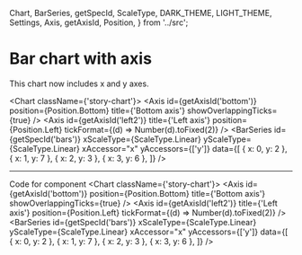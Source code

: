   Chart,
  BarSeries,
  getSpecId,
  ScaleType,
  DARK_THEME,
  LIGHT_THEME,
  Settings,
  Axis,
  getAxisId,
  Position,
} from '../src';

<Meta title="Bar Chart/With Axis" />

# Bar chart with axis 

This chart now includes x and y axes. 

<Chart className={'story-chart'}>
    <Settings theme={LIGHT_THEME} />
    <Axis id={getAxisId('bottom')} position={Position.Bottom} title={'Bottom axis'} showOverlappingTicks={true} />
    <Axis
    id={getAxisId('left2')}
    title={'Left axis'}
    position={Position.Left}
    tickFormat={(d) => Number(d).toFixed(2)}
    />
    <BarSeries
    id={getSpecId('bars')}
    xScaleType={ScaleType.Linear}
    yScaleType={ScaleType.Linear}
    xAccessor="x"
    yAccessors={['y']}
    data={[
        { x: 0, y: 2 },
        { x: 1, y: 7 },
        { x: 2, y: 3 },
        { x: 3, y: 6 },
    ]}
    />
</Chart>

***
Code for component
    <Chart className={'story-chart'}>
        <Settings theme={LIGHT_THEME} />
        <Axis id={getAxisId('bottom')} position={Position.Bottom} title={'Bottom axis'} showOverlappingTicks={true} />
        <Axis
        id={getAxisId('left2')}
        title={'Left axis'}
        position={Position.Left}
        tickFormat={(d) => Number(d).toFixed(2)}
        />
        <BarSeries
        id={getSpecId('bars')}
        xScaleType={ScaleType.Linear}
        yScaleType={ScaleType.Linear}
        xAccessor="x"
        yAccessors={['y']}
        data={[
            { x: 0, y: 2 },
            { x: 1, y: 7 },
            { x: 2, y: 3 },
            { x: 3, y: 6 },
        ]}
        />
    </Chart>